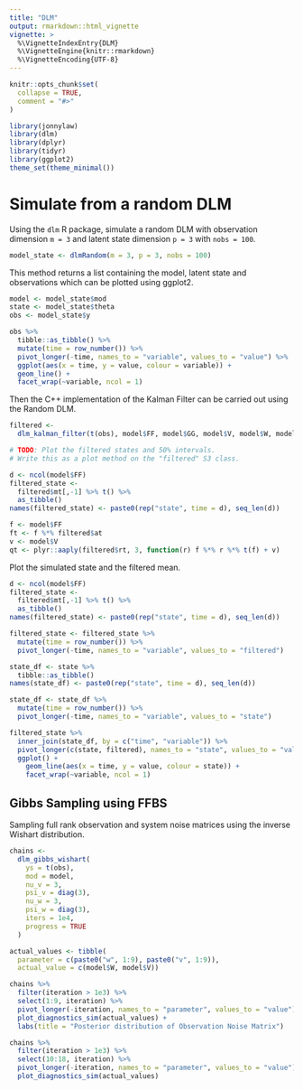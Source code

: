 ```yaml
---
title: "DLM"
output: rmarkdown::html_vignette
vignette: >
  %\VignetteIndexEntry{DLM}
  %\VignetteEngine{knitr::rmarkdown}
  %\VignetteEncoding{UTF-8}
---
```


```r
knitr::opts_chunk$set(
  collapse = TRUE,
  comment = "#>"
)
```

```r
library(jonnylaw)
library(dlm)
library(dplyr)
library(tidyr)
library(ggplot2)
theme_set(theme_minimal())
```

# Simulate from a random DLM

Using the `dlm` R package, simulate a random DLM with observation dimension `m = 3` and latent state dimension `p = 3` with `nobs = 100`.

```r
model_state <- dlmRandom(m = 3, p = 3, nobs = 100)
```

This method returns a list containing the model, latent state and observations which can be plotted using ggplot2.

```r
model <- model_state$mod
state <- model_state$theta
obs <- model_state$y
```

```r
obs %>% 
  tibble::as_tibble() %>% 
  mutate(time = row_number()) %>% 
  pivot_longer(-time, names_to = "variable", values_to = "value") %>% 
  ggplot(aes(x = time, y = value, colour = variable)) +
  geom_line() +
  facet_wrap(~variable, ncol = 1)
```

Then the C++ implementation of the Kalman Filter can be carried out using the Random DLM.

```r
filtered <-
  dlm_kalman_filter(t(obs), model$FF, model$GG, model$V, model$W, model$m0, model$C0)
```



```r
# TODO: Plot the filtered states and 50% intervals.
# Write this as a plot method on the "filtered" S3 class.

d <- ncol(model$FF)
filtered_state <-
  filtered$mt[,-1] %>% t() %>% 
  as_tibble() 
names(filtered_state) <- paste0(rep("state", time = d), seq_len(d))

f <- model$FF
ft <- f %*% filtered$at
v <- model$V
qt <- plyr::aaply(filtered$rt, 3, function(r) f %*% r %*% t(f) + v)
```

Plot the simulated state and the filtered mean.

```r
d <- ncol(model$FF)
filtered_state <-
  filtered$mt[,-1] %>% t() %>% 
  as_tibble() 
names(filtered_state) <- paste0(rep("state", time = d), seq_len(d))

filtered_state <- filtered_state %>% 
  mutate(time = row_number()) %>% 
  pivot_longer(-time, names_to = "variable", values_to = "filtered")

state_df <- state %>% 
  tibble::as_tibble()
names(state_df) <- paste0(rep("state", time = d), seq_len(d))

state_df <- state_df %>% 
  mutate(time = row_number()) %>% 
  pivot_longer(-time, names_to = "variable", values_to = "state")

filtered_state %>% 
  inner_join(state_df, by = c("time", "variable")) %>% 
  pivot_longer(c(state, filtered), names_to = "state", values_to = "value") %>% 
  ggplot() +
    geom_line(aes(x = time, y = value, colour = state)) +
    facet_wrap(~variable, ncol = 1)
```

## Gibbs Sampling using FFBS

Sampling full rank observation and system noise matrices using the inverse Wishart distribution.

```r
chains <-
  dlm_gibbs_wishart(
    ys = t(obs),
    mod = model,
    nu_v = 3,
    psi_v = diag(3),
    nu_w = 3,
    psi_w = diag(3),
    iters = 1e4,
    progress = TRUE
  )
```

```r
actual_values <- tibble(
  parameter = c(paste0("w", 1:9), paste0("v", 1:9)),
  actual_value = c(model$W, model$V))

chains %>% 
  filter(iteration > 1e3) %>% 
  select(1:9, iteration) %>% 
  pivot_longer(-iteration, names_to = "parameter", values_to = "value") %>% 
  plot_diagnostics_sim(actual_values) +
  labs(title = "Posterior distribution of Observation Noise Matrix")
```

```r
chains %>% 
  filter(iteration > 1e3) %>% 
  select(10:18, iteration) %>% 
  pivot_longer(-iteration, names_to = "parameter", values_to = "value") %>% 
  plot_diagnostics_sim(actual_values)
```
